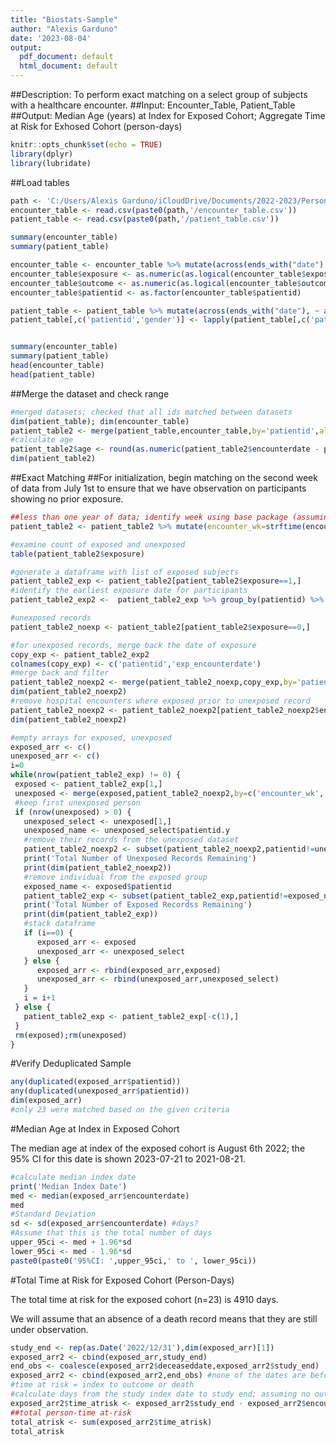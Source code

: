 ```yaml
---
title: "Biostats-Sample"
author: "Alexis Garduno"
date: '2023-08-04'
output:
  pdf_document: default
  html_document: default
---
```

##Description: To perform exact matching on a select group of subjects with a healthcare encounter.
##Input: Encounter_Table, Patient_Table
##Output: Median Age (years) at Index for Exposed Cohort; Aggregate Time at Risk for Exhosed Cohort (person-days)

```r
knitr::opts_chunk$set(echo = TRUE)
library(dplyr)
library(lubridate)
```

##Load tables
```r
path <- 'C:/Users/Alexis Garduno/iCloudDrive/Documents/2022-2023/Personal/Interview/Graticule/biostats-sample'
encounter_table <- read.csv(paste0(path,'/encounter_table.csv'))
patient_table <- read.csv(paste0(path,'/patient_table.csv'))

summary(encounter_table)
summary(patient_table)

encounter_table <- encounter_table %>% mutate(across(ends_with("date"), ~as.Date(.x, format = "%Y-%m-%d")))
encounter_table$exposure <- as.numeric(as.logical(encounter_table$exposure))
encounter_table$outcome <- as.numeric(as.logical(encounter_table$outcome))
encounter_table$patientid <- as.factor(encounter_table$patientid)

patient_table <- patient_table %>% mutate(across(ends_with("date"), ~ as.Date(.x, format = "%Y-%m-%d")))
patient_table[,c('patientid','gender')] <- lapply(patient_table[,c('patientid','gender')] , factor)


summary(encounter_table)
summary(patient_table)
head(encounter_table)
head(patient_table)
```
##Merge the dataset and check range
```r
#merged datasets; checked that all ids matched between datasets
dim(patient_table); dim(encounter_table)
patient_table2 <- merge(patient_table,encounter_table,by='patientid',all=FALSE)
#calculate age
patient_table2$age <- round(as.numeric(patient_table2$encounterdate - patient_table2$birthdate)/365.25,0) 
dim(patient_table2)
```

##Exact Matching
##For initialization, begin matching on the second week of data from July 1st to ensure that we have observation on participants showing no prior exposure.
```r
##less than one year of data; identify week using base package (assuming ISO week is not needed)
patient_table2 <- patient_table2 %>% mutate(encounter_wk=strftime(encounterdate,format = "%W"))

#examine count of exposed and unexposed
table(patient_table2$exposure)

#generate a dataframe with list of exposed subjects
patient_table2_exp <- patient_table2[patient_table2$exposure==1,]
#identify the earliest exposure date for participants
patient_table2_exp2 <-  patient_table2_exp %>% group_by(patientid) %>% summarise_at(vars(encounterdate), list(min = min))

#unexposed records
patient_table2_noexp <- patient_table2[patient_table2$exposure==0,]

#for unexposed records, merge back the date of exposure
copy_exp <- patient_table2_exp2
colnames(copy_exp) <- c('patientid','exp_encounterdate')
#merge back and filter
patient_table2_noexp2 <- merge(patient_table2_noexp,copy_exp,by='patientid',all.x=TRUE)
dim(patient_table2_noexp2)
#remove hospital encounters where exposed prior to unexposed record
patient_table2_noexp2 <- patient_table2_noexp2[patient_table2_noexp2$encounterdate < patient_table2_noexp2$exp_encounterdate,]
dim(patient_table2_noexp2)

#empty arrays for exposed, unexposed
exposed_arr <- c()
unexposed_arr <- c()
i=0
while(nrow(patient_table2_exp) != 0) {
 exposed <- patient_table2_exp[1,]
 unexposed <- merge(exposed,patient_table2_noexp2,by=c('encounter_wk','gender'))
 #keep first unexposed person
 if (nrow(unexposed) > 0) {
   unexposed_select <- unexposed[1,]
   unexposed_name <- unexposed_select$patientid.y
   #remove their records from the unexposed dataset
   patient_table2_noexp2 <- subset(patient_table2_noexp2,patientid!=unexposed_name)
   print('Total Number of Unexposed Records Remaining')
   print(dim(patient_table2_noexp2))
   #remove individual from the exposed group
   exposed_name <- exposed$patientid
   patient_table2_exp <- subset(patient_table2_exp,patientid!=exposed_name)
   print('Total Number of Exposed Recordss Remaining')
   print(dim(patient_table2_exp))
   #stack dataframe
   if (i==0) {
      exposed_arr <- exposed
      unexposed_arr <- unexposed_select
   } else {
      exposed_arr <- rbind(exposed_arr,exposed)
      unexposed_arr <- rbind(unexposed_arr,unexposed_select)
   }
   i = i+1
 } else {
   patient_table2_exp <- patient_table2_exp[-c(1),]
 }
 rm(exposed);rm(unexposed)
}

```
#Verify Deduplicated Sample
```r
any(duplicated(exposed_arr$patientid))
any(duplicated(unexposed_arr$patientid))
dim(exposed_arr)
#only 23 were matched based on the given criteria
```

#Median Age at Index in Exposed Cohort

The median age at index of the exposed cohort is August 6th 2022; the 95% CI for this date is shown 2023-07-21 to 2021-08-21.

```r
#calculate median index date
print('Median Index Date')
med <- median(exposed_arr$encounterdate)
med
#Standard Deviation
sd <- sd(exposed_arr$encounterdate) #days?
#Assume that this is the total number of days
upper_95ci <- med + 1.96*sd
lower_95ci <- med - 1.96*sd
paste0(paste0('95%CI: ',upper_95ci,' to ', lower_95ci))
```

#Total Time at Risk for Exposed Cohort (Person-Days)

The total time at risk for the exposed cohort (n=23) is 4910 days.

We will assume that an absence of a death record means that they are still under observation.
```r
study_end <- rep(as.Date('2022/12/31'),dim(exposed_arr)[1])
exposed_arr2 <- cbind(exposed_arr,study_end)
end_obs <- coalesce(exposed_arr2$deceaseddate,exposed_arr2$study_end)
exposed_arr2 <- cbind(exposed_arr2,end_obs) #none of the dates are before dec31st
#time at risk = index to outcome or death
#calculate days from the study index date to study end; assuming no outcome from index date to end of study period in this cohort
exposed_arr2$time_atrisk <- exposed_arr2$study_end - exposed_arr2$encounterdate
##total person-time at-risk
total_atrisk <- sum(exposed_arr2$time_atrisk)
total_atrisk
```


